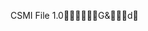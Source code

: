 CSMI File 1.0                                G   &                            d          